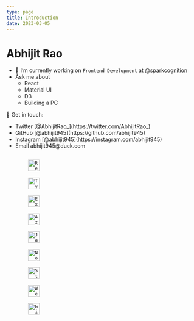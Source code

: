 ```yaml
---
type: page
title: Introduction
date: 2023-03-05
---
```


# Abhijit Rao

- 🔭 I’m currently working on `Frontend Development` at
  [@sparkcognition](https://twitter.com/SparkCognition)
- Ask me about
  - React
  - Material UI
  - D3
  - Building a PC

💬 Get in touch:

<div
    style={{
        display: "flex",
        flexDirection: "column",
        border: `1px solid grey`,
        borderRadius: "8px",
        padding: 16,
        gap: 16,
    }}
>
    <ul>
        <li>Twitter [@AbhijitRao_](https://twitter.com/AbhijitRao_)</li>
        <li>GitHub [@abhijit945](https://github.com/abhijit945)</li>
        <li>Instagram [@abhijit945](https://instagram.com/abhijit945) </li>
        <li>Email abhijit945@duck.com</li>
    </ul>
</div>
<div
    style={{
        display: "flex",
        gap: "12px",
        margin: 16,
        padding: 16,
    }}
>
    <code>
        <img
            title="React"
            alt="React"
            height="30"
            width="30"
            src="https://raw.githubusercontent.com/github/explore/80688e429a7d4ef2fca1e82350fe8e3517d3494d/topics/react/react.png"
        />
    </code>
    <code>
        <img
            title="TypeScript"
            alt="TypeScript"
            height="30"
            width="30"
            src="https://raw.githubusercontent.com/github/explore/80688e429a7d4ef2fca1e82350fe8e3517d3494d/topics/typescript/typescript.png"
        />
    </code>
    <code>
        <img
            title="Express"
            alt="Express"
            height="30"
            width="30"
            src="https://d2eip9sf3oo6c2.cloudfront.net/tags/images/000/000/359/full/expressjslogo.png"
        />
    </code>
    <code>
        <img
            title="Azure"
            alt="Azure"
            height="30"
            width="30"
            src="https://raw.githubusercontent.com/github/explore/80688e429a7d4ef2fca1e82350fe8e3517d3494d/topics/azure/azure.png"
        />
    </code>
    <code>
        <img
            title="JavaScript"
            alt="JavaScript"
            height="30"
            width="30"
            src="https://raw.githubusercontent.com/github/explore/80688e429a7d4ef2fca1e82350fe8e3517d3494d/topics/javascript/javascript.png"
        />
    </code>
    <code>
        <img
            title="Node"
            alt="Node"
            height="30"
            width="30"
            src="https://raw.githubusercontent.com/github/explore/80688e429a7d4ef2fca1e82350fe8e3517d3494d/topics/nodejs/nodejs.png"
        />
    </code>
    <code>
        <img
            title="Storybook"
            alt="Storybook"
            height="30"
            width="30"
            src="https://raw.githubusercontent.com/github/explore/80688e429a7d4ef2fca1e82350fe8e3517d3494d/topics/storybook/storybook.png"
        />
    </code>
    <code>
        <img
            title="Webpack"
            alt="Webpack"
            height="30"
            width="30"
            src="https://raw.githubusercontent.com/github/explore/80688e429a7d4ef2fca1e82350fe8e3517d3494d/topics/webpack/webpack.png"
        />
    </code>
    <code>
        <img
            title="Git"
            alt="Git"
            height="30"
            width="30"
            src="https://raw.githubusercontent.com/github/explore/80688e429a7d4ef2fca1e82350fe8e3517d3494d/topics/git/git.png"
        />
    </code>
</div>
